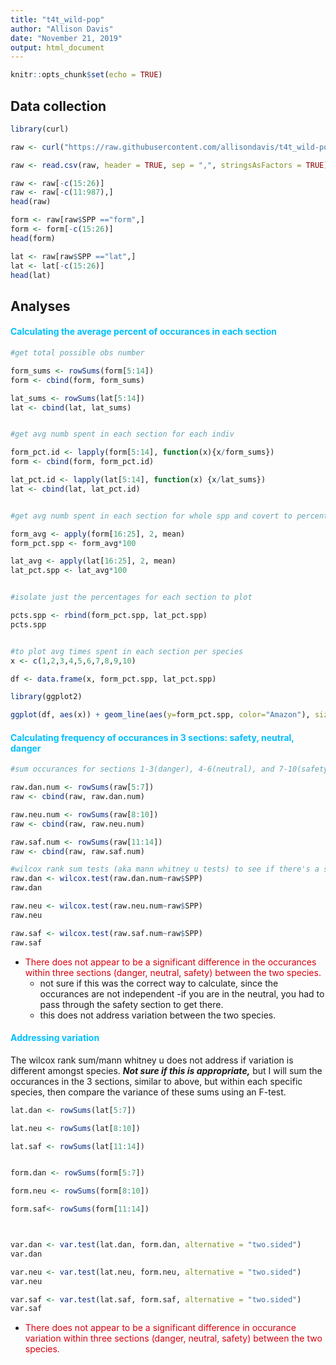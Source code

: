 ```yaml
---
title: "t4t_wild-pop"
author: "Allison Davis"
date: "November 21, 2019"
output: html_document
---
```


```r
knitr::opts_chunk$set(echo = TRUE)
```


## Data collection

```r
library(curl)

raw <- curl("https://raw.githubusercontent.com/allisondavis/t4t_wild-pop/master/t4t_quick-look_SUTS.csv")

raw <- read.csv(raw, header = TRUE, sep = ",", stringsAsFactors = TRUE)

raw <- raw[-c(15:26)]
raw <- raw[-c(11:987),]
head(raw)

form <- raw[raw$SPP =="form",]
form <- form[-c(15:26)]
head(form)

lat <- raw[raw$SPP =="lat",]
lat <- lat[-c(15:26)]
head(lat)


```

## Analyses

#### <font color="deepskyblue"> Calculating the average percent of occurances in each section</font>

```r

#get total possible obs number

form_sums <- rowSums(form[5:14]) 
form <- cbind(form, form_sums)

lat_sums <- rowSums(lat[5:14])
lat <- cbind(lat, lat_sums)


#get avg numb spent in each section for each indiv

form_pct.id <- lapply(form[5:14], function(x){x/form_sums}) 
form <- cbind(form, form_pct.id)

lat_pct.id <- lapply(lat[5:14], function(x) {x/lat_sums})
lat <- cbind(lat, lat_pct.id)


#get avg numb spent in each section for whole spp and covert to percent

form_avg <- apply(form[16:25], 2, mean) 
form_pct.spp <- form_avg*100                

lat_avg <- apply(lat[16:25], 2, mean)
lat_pct.spp <- lat_avg*100


#isolate just the percentages for each section to plot

pcts.spp <- rbind(form_pct.spp, lat_pct.spp)
pcts.spp


#to plot avg times spent in each section per species
x <- c(1,2,3,4,5,6,7,8,9,10)

df <- data.frame(x, form_pct.spp, lat_pct.spp)

library(ggplot2)

ggplot(df, aes(x)) + geom_line(aes(y=form_pct.spp, color="Amazon"), size= 1.5) + geom_line(aes(y=lat_pct.spp, color="Sailfin"), size = 1.5)  +ylab("Times in section (%)\n") + xlab("Sections") + geom_point(aes(y=form_pct.spp, color="Amazon"),size=2, shape=21, fill="white") + geom_point(aes(y=lat_pct.spp, color="Sailfin"), size=2, shape=21, fill="white") + scale_shape(solid=FALSE) +theme_classic() + scale_color_manual(values = c("#9C964A", "#FAD77B")) + scale_x_continuous(breaks = scales::pretty_breaks(n = 10)) + theme(legend.title=element_blank()) + theme(text = element_text(size = 16))


```


#### <font color ="deepskyblue"> Calculating frequency of occurances in 3 sections: safety, neutral, danger</font>

```r
#sum occurances for sections 1-3(danger), 4-6(neutral), and 7-10(safety)

raw.dan.num <- rowSums(raw[5:7])
raw <- cbind(raw, raw.dan.num)

raw.neu.num <- rowSums(raw[8:10])
raw <- cbind(raw, raw.neu.num)

raw.saf.num <- rowSums(raw[11:14])
raw <- cbind(raw, raw.saf.num)

#wilcox rank sum tests (aka mann whitney u tests) to see if there's a significant difference between species within each section
raw.dan <- wilcox.test(raw.dan.num~raw$SPP)
raw.dan

raw.neu <- wilcox.test(raw.neu.num~raw$SPP)
raw.neu

raw.saf <- wilcox.test(raw.saf.num~raw$SPP)
raw.saf


```

* <font color = "darkorchid4"> There does not appear to be a significant difference in the occurances within three sections (danger, neutral, safety) between the two species.</font>
    + not sure if this was the correct way to calculate, since the occurances are not independent -if you are in the neutral, you had to pass through the safety section to get there. 
    + this does not address variation between the two species. 
  
#### <font color = "deepskyblue"> Addressing variation</font>

The wilcox rank sum/mann whitney u does not address if variation is different amongst species. ***Not sure if this is appropriate,*** but I will sum the occurances in the 3 sections, similar to above, but within each specific species, then compare the variance of these sums using an F-test.

```r
lat.dan <- rowSums(lat[5:7])

lat.neu <- rowSums(lat[8:10])

lat.saf <- rowSums(lat[11:14])


form.dan <- rowSums(form[5:7])

form.neu <- rowSums(form[8:10])

form.saf<- rowSums(form[11:14])



var.dan <- var.test(lat.dan, form.dan, alternative = "two.sided")
var.dan

var.neu <- var.test(lat.neu, form.neu, alternative = "two.sided")
var.neu

var.saf <- var.test(lat.saf, form.saf, alternative = "two.sided")
var.saf


```


* <font color = "darkorchid4"> There does not appear to be a significant difference in occurance variation within three sections (danger, neutral, safety) between the two species.</font>











